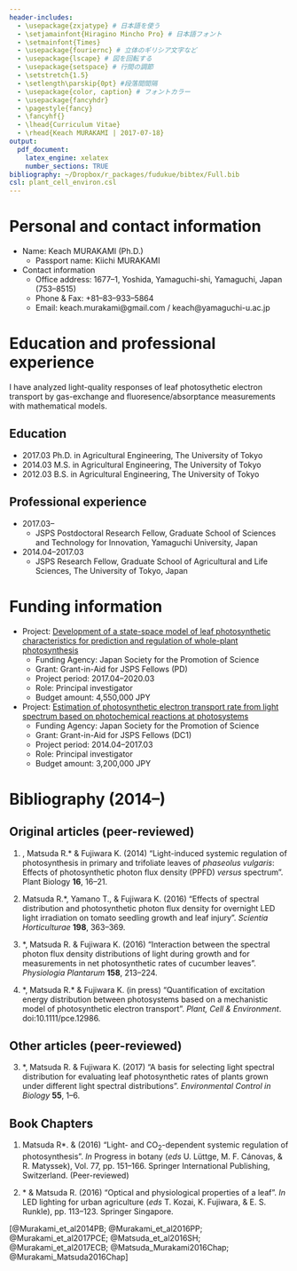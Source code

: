 ```yaml
---
header-includes:
  - \usepackage{zxjatype} # 日本語を使う
  - \setjamainfont{Hiragino Mincho Pro} # 日本語フォント
  - \setmainfont{Times} 
  - \usepackage{fouriernc} # 立体のギリシア文字など
  - \usepackage{lscape} # 図を回転する
  - \usepackage{setspace} # 行間の調節
  - \setstretch{1.5}
  - \setlength\parskip{0pt} #段落間間隔
  - \usepackage{color, caption} # フォントカラー
  - \usepackage{fancyhdr}
  - \pagestyle{fancy}
  - \fancyhf{}
  - \lhead{Curriculum Vitae}
  - \rhead{Keach MURAKAMI | 2017-07-18}
output:
  pdf_document:
    latex_engine: xelatex
    number_sections: TRUE
bibliography: ~/Dropbox/r_packages/fudukue/bibtex/Full.bib
csl: plant_cell_environ.csl
---
```


\newpage

# Personal and contact information

- Name: Keach MURAKAMI (Ph.D.)
    - Passport name: Kiichi MURAKAMI
- Contact information
    - Office address: 1677--1, Yoshida, Yamaguchi-shi, Yamaguchi, Japan (753--8515)
    - Phone & Fax: +81--83--933--5864
    - Email: keach.murakami@gmail.com / keach@yamaguchi-u.ac.jp

# Education and professional experience

I have analyzed light-quality responses of leaf photosythetic electron transport by gas-exchange and fluoresence/absorptance measurements with mathematical models.

## Education

- 2017.03 Ph.D. in Agricultural Engineering, The University of Tokyo
- 2014.03 M.S. in Agricultural Engineering, The University of Tokyo
- 2012.03 B.S. in Agricultural Engineering, The University of Tokyo

## Professional experience

- 2017.03--
    - JSPS Postdoctoral Research Fellow, Graduate School of Sciences and Technology for Innovation, Yamaguchi University, Japan
- 2014.04--2017.03
    - JSPS Research Fellow, Graduate School of Agricultural and Life Sciences, The University of Tokyo, Japan

# Funding information

- Project: [Development of a state-space model of leaf photosynthetic characteristics for prediction and regulation of whole-plant photosynthesis](https://kaken.nii.ac.jp/en/grant/KAKENHI-PROJECT-17J04736/)
    - Funding Agency: Japan Society for the Promotion of Science
    - Grant: Grant-in-Aid for JSPS Fellows (PD)
    - Project period: 2017.04--2020.03
    - Role: Principal investigator
    - Budget amount: 4,550,000 JPY

- Project: [Estimation of photosynthetic electron transport rate from light spectrum based on photochemical reactions at photosystems](https://kaken.nii.ac.jp/en/grant/KAKENHI-PROJECT-14J09372/)
    - Funding Agency: Japan Society for the Promotion of Science
    - Grant: Grant-in-Aid for JSPS Fellows (DC1)
    - Project period: 2014.04--2017.03
    - Role: Principal investigator
    - Budget amount: 3,200,000 JPY


# Bibliography (2014--)

## Original articles (peer-reviewed)

1. \underline{Murakami K.}, Matsuda R.\* & Fujiwara K. (2014) “Light-induced systemic regulation of photosynthesis in primary and trifoliate leaves of *phaseolus vulgaris*: Effects of photosynthetic photon flux density (PPFD) *versus* spectrum”. Plant Biology **16**, 16--21.

2. Matsuda R.\*, Yamano T., \underline{Murakami K.} & Fujiwara K. (2016) “Effects of spectral distribution and photosynthetic photon flux density for overnight LED light irradiation on tomato seedling growth and leaf injury”. *Scientia Horticulturae* **198**, 363--369.

3. \underline{Murakami K.}\*, Matsuda R. & Fujiwara K. (2016) “Interaction between the spectral photon flux density distributions of light during growth and for measurements in net photosynthetic rates of cucumber leaves”. *Physiologia Plantarum* **158**, 213–224.


4. \underline{Murakami K.}\*, Matsuda R.\* & Fujiwara K. (in press) “Quantification of excitation energy distribution between photosystems based on a mechanistic model of photosynthetic electron transport”. *Plant, Cell & Environment*. doi:10.1111/pce.12986.


## Other articles (peer-reviewed)

3. \underline{Murakami K.}\*, Matsuda R. & Fujiwara K. (2017) “A basis for selecting light spectral distribution for evaluating leaf photosynthetic rates of plants grown under different light spectral distributions”. *Environmental Control in Biology* **55**, 1--6.


## Book Chapters

1. Matsuda R\*. & \underline{Murakami K.} (2016) “Light- and CO~2~-dependent systemic regulation of photosynthesis”. *In* Progress in botany (*eds* U. Lüttge, M. F. Cánovas, & R. Matyssek), Vol. 77, pp. 151--166. Springer International Publishing, Switzerland. (Peer-reviewed)

2. \underline{Murakami K.}\* & Matsuda R. (2016) “Optical and physiological properties of a leaf”. *In* LED lighting for urban agriculture (*eds* T. Kozai, K. Fujiwara, & E. S. Runkle), pp. 113--123. Springer Singapore.

\newpage

[@Murakami_et_al2014PB; @Murakami_et_al2016PP; @Murakami_et_al2017PCE; @Matsuda_et_al2016SH; @Murakami_et_al2017ECB; @Matsuda_Murakami2016Chap; @Murakami_Matsuda2016Chap]